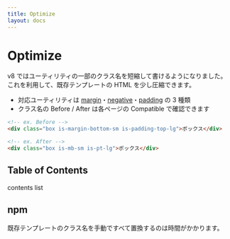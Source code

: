 ```yaml
---
title: Optimize
layout: docs
---
```


# Optimize

v8 ではユーティリティの一部のクラス名を短縮して書けるようになりました。これを利用して、既存テンプレートの HTML を少し圧縮できます。

- 対応ユーティリティは [margin](/docs/margin#compatible)・[negative](/docs/negative#compatible)・[padding](/docs/padding#compatible) の 3 種類
- クラス名の Before / After は各ページの Compatible で確認できます

```html
<!-- ex. Before -->
<div class="box is-margin-bottom-sm is-padding-top-lg">ボックス</div>

<!-- ex. After -->
<div class="box is-mb-sm is-pt-lg">ボックス</div>
```

## Table of Contents

contents list

## npm

既存テンプレートのクラス名を手動ですべて置換するのは時間がかかります。
